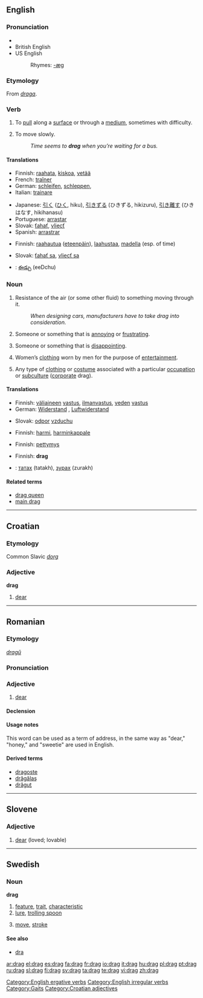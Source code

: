 {{wikipedia}}
==English==

===Pronunciation===
* {{audio|En-us-drag.ogg|audio (US)}}
* British English {{SAMPA|/dr\{g/}}
* US English {{SAMPA|/dZr\`{g/}}
*: Rhymes: [[Rhymes:English:-æɡ|-æɡ]]

===Etymology===
From {{ON.}} ''[[draga]]''.

===Verb===
{{en-verb|drags|dragging|'''[[dragged]] '''or, in some dialects,''' [[drug]]'''}}

# {{transitive}} To [[pull]] along a [[surface]] or through a [[medium]], sometimes with difficulty.
# {{intransitive}} To move slowly.
#: ''Time seems to '''drag''' when you’re waiting for a bus.''

====Translations====
{{trans-top|to pull along a surface}}
* Finnish: [[raahata]], [[kiskoa]], [[vetää]]
* French: [[traîner]]
* German: [[schleifen]], [[schleppen]],
* Italian: [[trainare]]
{{trans-mid}}
* Japanese: [[引く]] ([[ひく]], hiku), [[引きずる]] (ひきずる, hikizuru), [[引き離す]] (ひきはなす, hikihanasu)
* Portuguese: [[arrastar]]
* Slovak: [[ťahať]], [[vliecť]]
* Spanish: [[arrastrar]]
{{trans-bottom}}

{{trans-top|to move slowly}}
* Finnish: [[raahautua]] ([[eteenpäin]]), [[laahustaa]], [[madella]] (esp. of time)
{{trans-mid}}
* Slovak: [[ťahať sa]], [[vliecť sa]]
{{trans-bottom}}

{{checktrans}}
{{trans-top|translations to be checked}}
* {{ttbc|Telugu}}: [[ఈడ్చు]] (eeDchu)
{{trans-bottom}}

===Noun===
{{en-noun|s|-}}

# {{uncountable}} Resistance of the air (or some other fluid) to something moving through it.
#: ''When designing cars, manufacturers have to take drag into consideration.''
# {{countable}} {{slang}} Someone or something that is [[annoying]] or [[frustrating]].
# {{countable}} {{slang}} Someone or something that is [[disappointing]].
# {{uncountable}} {{slang}} Women’s [[clothing]] worn by men for the purpose of [[entertainment]].
# {{uncountable}} {{slang}} Any type of [[clothing]] or [[costume]] associated with a particular [[occupation]] or [[subculture]] ([[corporate]] drag).

====Translations====
{{trans-top|resistance of the air (or some other fluid) to something moving through it}}
* Finnish: [[väliaine|väliaineen]] [[vastus]], [[ilmanvastus]], [[vesi|veden]] [[vastus]]
* German: [[Widerstand]] {{m}}, [[Luftwiderstand]] {{m}}
{{trans-mid}}
* Slovak: [[odpor]] [[vzduch|vzduchu]] {{m}}
{{trans-bottom}}

{{trans-top|someone or something that is annoying or frustrating}}
* Finnish: [[harmi]], [[harminkappale]]
{{trans-mid}}
{{trans-bottom}}

{{trans-top|someone or something that is disappointing}}
* Finnish: [[pettymys]]
{{trans-mid}}
{{trans-bottom}}

{{trans-top|(slang) women’s clothing worn by men}}
<!-- Only SLANG here, please -->
* Finnish: '''drag'''
{{trans-mid}}
{{trans-bottom}}

{{checktrans}}
{{trans-top|translations to be checked}}
* {{ttbc|Mongolian}}: [[татах]] (tatakh), [[зурах]] (zurakh)
{{trans-bottom}}

====Related terms====
* [[drag queen]]
* [[main drag]]

[[Category:English ergative verbs]]
[[Category:English irregular verbs]]
[[Category:Gaits]]

----

==Croatian==

===Etymology===

Common Slavic ''[[dorg]]''

===Adjective===
'''drag'''

# [[dear]]

[[Category:Croatian adjectives]]

----

==Romanian==

===Etymology===
{{Sla.|ro}} ''[[dragŭ]]''

===Pronunciation===
{{IPA|[drag]|lang=ro}}

===Adjective===
{{ro-adj|4}}

# [[dear]]

====Declension====
{{ro-adj-4|drag}}

====Usage notes====
This word can be used as a term of address, in the same way as "dear," "honey," and "sweetie" are used in English.

====Derived terms====
* [[dragoste]]
* [[drăgălaş]]
* [[drăguţ]]

----

==Slovene==

===Adjective===
{{infl|sl|adjective|g=m}}

# [[dear]] (loved; lovable)

{{tbot entry|Slovene|dear|2008|April|sl}}

----

==Swedish==

===Noun===
{{sv-noun-n-zero}}
'''drag''' {{n}}

# [[feature]], [[trait]], [[characteristic]]
# [[lure]], [[trolling spoon]]
# {{chess|lang=sv}} [[move]], [[stroke]]

====See also====
* [[dra]]

[[ar:drag]]
[[el:drag]]
[[es:drag]]
[[fa:drag]]
[[fr:drag]]
[[io:drag]]
[[it:drag]]
[[hu:drag]]
[[pl:drag]]
[[pt:drag]]
[[ru:drag]]
[[sl:drag]]
[[fi:drag]]
[[sv:drag]]
[[ta:drag]]
[[te:drag]]
[[vi:drag]]
[[zh:drag]]